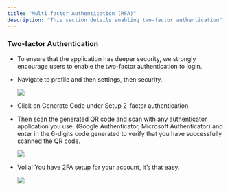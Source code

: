 ```yaml
---
title: "Multi factor Authentication (MFA)"
description: "This section details enabling two-factor authentication"
---
```


### **Two-factor Authentication**

* To ensure that the application has deeper security, we strongly encourage users to enable the two-factor authentication to login.

* Navigate to profile and then settings, then security.

  ![](/images/download\(4\).webp)

* Click on Generate Code under Setup 2-factor authentication.

* Then scan the generated QR code and scan with any authenticator application you use. (Google Authenticator, Microsoft Authenticator) and enter in the 6-digits code generated  to verify that you have successfully scanned the QR code.

  ![](/images/download\(5\).webp)

* Voila! You have 2FA setup for your account, it’s that easy.

  ![](/images/download\(6\).webp)
